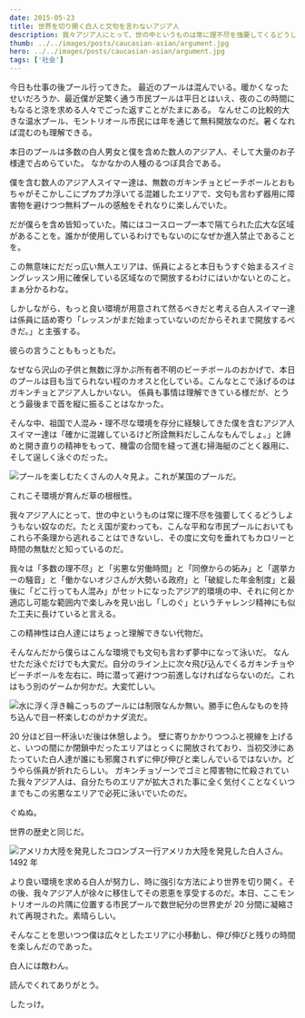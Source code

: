 ```yaml
---
date: 2015-05-23
title: 世界を切り開く白人と文句を言わないアジア人
description: 我々アジア人にとって、世の中というものは常に理不尽を強要してくるどうしようもない奴なのだ。
thumb: ../../images/posts/caucasian-asian/argument.jpg
hero: ../../images/posts/caucasian-asian/argument.jpg
tags: ['社会']
---
```


今日も仕事の後プール行ってきた。
最近のプールは混んでいる。暖かくなったせいだろうか、最近僕が足繁く通う市民プールは平日とはいえ、夜のこの時間にもなると涼を求める人々でごった返すことがたまにある。
なんせこの比較的大きな温水プール、モントリオール市民には年を通じて無料開放なのだ。暑くなれば混むのも理解できる。

本日のプールは多数の白人男女と僕を含めた数人のアジア人、そして大量のお子様達で占めらていた。
なかなかの人種のるつぼ具合である。

僕を含む数人のアジア人スイマー達は、無数のガキンチョとビーチボールとおもちゃがそこかしこにプカプカ浮いてる混雑したエリアで、文句も言わず器用に障害物を避けつつ無料プールの感触をそれなりに楽しんでいた。

だが僕らを含め皆知っていた。隣にはコースロープ一本で隔てられた広大な区域があることを。誰かが使用しているわけでもないのになぜか進入禁止であることを。

この無意味にだだっ広い無人エリアは、係員によると本日もうすぐ始まるスイミングレッスン用に確保している区域なので開放するわけにはいかないとのこと。まぁ分かるわな。

しかしながら、もっと良い環境が用意されて然るべきだと考える白人スイマー達は係員に詰め寄り「レッスンがまだ始まっていないのだからそれまで開放するべきだ。」と主張する。

彼らの言うことももっともだ。

なぜなら沢山の子供と無数に浮かぶ所有者不明のビーチボールのおかげで、本日のプールは目も当てられない程のカオスと化している。こんなとこで泳げるのはガキンチョとアジア人しかいない。
係員も事情は理解できている様だが、とうとう最後まで首を縦に振ることはなかった。

そんな中、祖国で人混み・理不尽な環境を存分に経験してきた僕を含むアジア人スイマー達は「確かに混雑しているけど所詮無料だしこんなもんでしょ。」と諦めと開き直りの精神をもって、機雷の合間を縫って進む掃海艇のごとく器用に、そして逞しく泳ぐのだった。

![プールを楽しむたくさんの人々](../../images/posts/caucasian-asian/swimming-people.jpg)見よ。これが某国のプールだ。

これこそ環境が育んだ草の根根性。

我々アジア人にとって、世の中というものは常に理不尽を強要してくるどうしようもない奴なのだ。たとえ国が変わっても、こんな平和な市民プールにおいてもこれら不条理から逃れることはできないし、その度に文句を垂れてもカロリーと時間の無駄だと知っているのだ。

我々は「多数の理不尽」と「劣悪な労働時間」と「同僚からの妬み」と「選挙カーの騒音」と「働かないオジさんが大勢いる政府」と「破綻した年金制度」と最後に「どこ行っても人混み」がセットになったアジア的環境の中、それに何とか適応し可能な範囲内で楽しみを見い出し「しのぐ」というチャレンジ精神にも似た工夫に長けていると言える。

この精神性は白人達にはちょっと理解できない代物だ。

そんなんだから僕らはこんな環境でも文句も言わず夢中になって泳いだ。
なんせただ泳ぐだけでも大変だ。自分のライン上に次々飛び込んでくるガキンチョやビーチボールを左右に、時に潜って避けつつ前進しなければならないのだ。これはもう別のゲームか何かだ。大変忙しい。

![水に浮く浮き輪](../../images/posts/caucasian-asian/float.jpg)こっちのプールには制限なんか無い。勝手に色んなものを持ち込んで目一杯楽しむのがカナダ流だ。

20 分ほど目一杯泳いだ後は休憩しよう。
壁に寄りかかりつつふと視線を上げると、いつの間にか閉鎖中だったエリアはとっくに開放されており、当初交渉にあたっていた白人達が誰にも邪魔されずに伸び伸びと楽しんでいるではないか。どうやら係員が折れたらしい。
ガキンチョゾーンでゴミと障害物に忙殺されていた我々アジア人は、自分たちのエリアが拡大された事に全く気付くことなくいつまでもこの劣悪なエリアで必死に泳いでいたのだ。

ぐぬぬ。

世界の歴史と同じだ。

![アメリカ大陸を発見したコロンブス一行](../../images/posts/caucasian-asian/columbus.jpg)アメリカ大陸を発見した白人さん。1492 年

より良い環境を求める白人が努力し、時に強引な方法により世界を切り開く。その後、我々アジア人が徐々に移住してその恩恵を享受するのだ。本日、ここモントリオールの片隅に位置する市民プールで数世紀分の世界史が 20 分間に凝縮されて再現された。素晴らしい。

そんなことを思いつつ僕は広々としたエリアに小移動し、伸び伸びと残りの時間を楽しんだのであった。

白人には敵わん。

読んでくれてありがとう。

したっけ。
